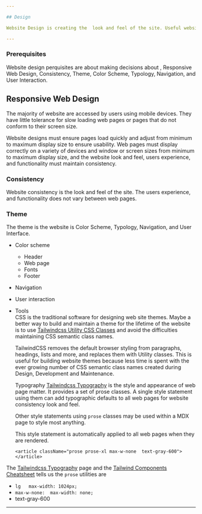 ```yaml
---

## Design

Website Design is creating the  look and feel of the site. Useful websites require the user experience and functionality be consistence and complement the content.

---
```


### Prerequisites

Website design perquisites are about making decisions about , Responsive Web Design, Consistency, Theme, Color Scheme, Typology, Navigation, and User Interaction.



## Responsive Web Design

The majority of website are accessed by users using mobile devices. They have little tolerance for slow loading web pages or pages that do not conform to their screen size.

Website designs must ensure pages load quickly and adjust from minimum to maximum display size to ensure usability. Web pages must display correctly on a variety of devices and window or screen sizes from minimum to maximum display size, and the website look and feel, users experience, and functionality must maintain consistency.


### Consistency

Website consistency is the look and feel of the site.  The users experience, and functionality does not vary between web pages.

### Theme

The theme is the website is Color Scheme, Typology, Navigation, and User Interface.


- Color scheme  
	- Header
	- Web page
	- Fonts
	- Footer





- Navigation



- User interaction


- Tools  
	CSS is the traditional software for designing web site themes.  Maybe a better way to build and maintain a theme for the lifetime of the website is to use [Tailwindcss Utility CSS Classes](https://tailwindcss.com) and avoid the difficulties maintaining CSS semantic class names.  
  
	TailwindCSS removes the default browser styling from paragraphs, headings, lists and more, and replaces them with Utility classes. This is useful for building website themes because less time is spent with the ever growing number of CSS semantic class names created during Design, Development and Maintenance. 
	
	Typography [Tailwindcss Typography](https://github.com/tailwindlabs/tailwindcss-typography) is the style and appearance of web page matter. It provides a set of prose classes. A single style statement using them can add typographic defaults to all web pages for website consistency look and feel.
	
	Other style statements using `prose` classes may be used within a MDX page to style most anything.

	This style statement is automatically applied to all web pages when they are rendered.
	
	`<article className="prose prose-xl max-w-none  text-gray-600"></article>`

The [Tailwindcss Typography](https://github.com/tailwindlabs/tailwindcss-typography) page and the [Tailwind Components Cheatsheet](https://tailwindcomponents.com/cheatsheet/) tells us the `prose` utilities are

- `lg	max-width: 1024px;` 
- `max-w-none:	max-width: none;`
- text-gray-600
	
	
---